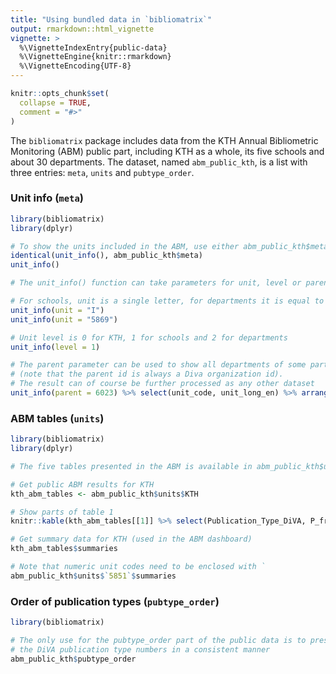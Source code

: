 ```yaml
---
title: "Using bundled data in `bibliomatrix`"
output: rmarkdown::html_vignette
vignette: >
  %\VignetteIndexEntry{public-data}
  %\VignetteEngine{knitr::rmarkdown}
  %\VignetteEncoding{UTF-8}
---
```


```r
knitr::opts_chunk$set(
  collapse = TRUE,
  comment = "#>"
)
```

The `bibliomatrix` package includes data from the KTH Annual Bibliometric Monitoring (ABM) public part, including KTH as a whole, its five schools and about 30 departments. The dataset, named `abm_public_kth`, is a list with three entries: `meta`, `units` and `pubtype_order`.

### Unit info (`meta`)
```r
library(bibliomatrix)
library(dplyr)

# To show the units included in the ABM, use either abm_public_kth$meta or the unit_info() function
identical(unit_info(), abm_public_kth$meta)
unit_info()

# The unit_info() function can take parameters for unit, level or parent.

# For schools, unit is a single letter, for departments it is equal to the DiVA organization id
unit_info(unit = "I")
unit_info(unit = "5869")

# Unit level is 0 for KTH, 1 for schools and 2 for departments
unit_info(level = 1)

# The parent parameter can be used to show all departments of some particular school
# (note that the parent id is always a Diva organization id).
# The result can of course be further processed as any other dataset
unit_info(parent = 6023) %>% select(unit_code, unit_long_en) %>% arrange(unit_long_en)
```

### ABM tables (`units`)
```r
library(bibliomatrix)
library(dplyr)

# The five tables presented in the ABM is available in abm_public_kth$units for each unit.

# Get public ABM results for KTH
kth_abm_tables <- abm_public_kth$units$KTH

# Show parts of table 1
knitr::kable(kth_abm_tables[[1]] %>% select(Publication_Type_DiVA, P_frac, WoS_coverage))

# Get summary data for KTH (used in the ABM dashboard)
kth_abm_tables$summaries

# Note that numeric unit codes need to be enclosed with ` 
abm_public_kth$units$`5851`$summaries
```

### Order of publication types (`pubtype_order`)
```r
library(bibliomatrix)

# The only use for the pubtype_order part of the public data is to present
# the DiVA publication type numbers in a consistent manner
abm_public_kth$pubtype_order
```
